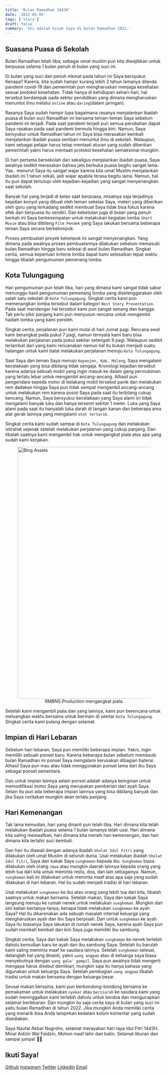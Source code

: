 ```yaml
---
title: 'Bulan Ramadhan 1443H'
date: '2022-05-05'
tags: ['story']
draft: false
summary: 'Ini adalah kisah Saya di bulan Ramadhan 2022.'
---
```


<TOCInline toc={props.toc} asDisclosure />

## Suasana Puasa di Sekolah

Bulan Ramadhan telah tiba, sebagai umat muslim pun kita diwajibkan untuk berpuasa selama 1 bulan penuh di bulan yang suci ini.

Di bulan yang suci dan penuh nikmat pada tahun ini Saya bersyukur. Kenapa? Karena, kita sudah hampir kurang lebih 2 tahun lamanya dilanda pandemi covid-19 dan pemerintah pun mengharuskan menjaga kesehatan sesuai protokol kesehatan. Tidak hanya di kehidupan sehari-hari, hal tersebut berdampak pada sektor pendidikan yang dimana mengharuskan menuntut ilmu melalui `online` atau `daring`(dalam jaringan).

Rasanya Saya sudah hampir lupa bagaimana rasanya menjalankan ibadah puasa di bulan suci Ramadhan ini bersama teman-teman Saya sebelum pandemi ini terjadi. Pada saat pandemi terjadi pun semua perubahan dapat Saya rasakan pada saat pandemi bermula hingga kini. Namun, Saya bersyukur untuk Ramadhan tahun ini Saya bisa merasakan kembali menjalankan ibadah puasa sembari menuntut ilmu di sekolah. Walaupun, kami sebagai pelajar harus tetap mentaati aturan yang sudah diberikan pemerintah yakni harus mentaati protokol kesehatan semaksimal mungkin.

Di hari pertama bersekolah dan sekaligus menjalankan ibadah puasa, Saya awalnya sedikit merasakan bahwa jam berbuka puasa begitu sangat lama. Yaa.. menurut Saya itu sangat wajar karena kita umat Muslim menjalankan ibadah ini 1 tahun sekali, jadi wajar apabila terasa begitu lama. Namun, hal itu pun dapat tertutupi oleh kejadian-kejadian yang sangat menyenangkan saat sekolah.

Banyak hal yang terjadi di kelas saat berpuasa, misalnya saja terjadinya kejadian konyol yang dibuat oleh teman sekelas Saya, materi yang diberikan oleh guru yang terkadang sedikit membuat Saya tidak bisa fokus karena efek dari berpuasa itu sendiri. Dan kebetulan juga di bulan yang penuh berkah ini Saya berkesempatan untuk melakukan kegiatan lomba `Short Movie` atau bisa dibilang `Film Pendek` yang Saya lakukan bersama beberapa teman Saya secara berkelompok.

Proses pembuatan proyek kelompok ini sangat menyenangkan. Yang dimana pada awalnya proses pembuatannya dilakukan sebelum memasuki bulan Ramadhan hingga baru selesai di awal bulan Ramadhan. Singkat cerita, semua keperluan kriteria lomba dapat kami selesaikan tepat waktu hingga tibalah pengumuman pemenang lomba.

## Kota Tulungagung

Hari pengumuman pun telah tiba, hari yang dimana kami sangat tidak sabar menunggu hasil pengumuman pemenang lomba yang diselenggarakan oleh salah satu sekolah di `Kota Tulungagung`. Singkat cerita kami pun memenangkan lomba tersebut dalam kategori `Best Story Presentation`. Pada saat mendengar hal tersebut kami pun sangat senang dan bangga. Tak perlu pikir panjang kami pun menyusun rencana untuk mengambil hadiah lomba yang kami peroleh.

Singkat cerita, perjalanan pun kami mulai di hari Jumat pagi. Rencana awal kami berangkat pada pukul 7 pagi, namun ternyata kami baru bisa melakukan perjalanan pada pukul sekitar setengah 9 pagi. Walaupun sedikit terlambat dari yang kami rencanakan namun hal itu bukan menjadi suatu halangan untuk kami batal melakukan perjalanan menuju `Kota Tulungagung`.

Saat Saya dan teman Saya menuju `Kepanjen, Kab. Malang`, Saya mengalami kecelakaan yang bisa dibilang tidak sengaja. Kronologi kejadian tersebut karena adanya sebuah mobil yang ingin masuk ke dalam gang permukiman yang terlalu lebar untuk mengambil ancang-ancang. Alhasil pun pengendara sepeda motor di belakang mobil tersebut panik dan melakukan rem dadakan hingga Saya pun tidak sempat mengambil ancang-ancang untuk melakukan rem karena posisi Saya pada saat itu terbilang cukup kencang. Namun, Saya bersyukur kecelakaan yang Saya alami ini tidak mengalami banyak luka dan hanya terseret sekitar 1 meter. Luka yang Saya alami pada saat itu hanyalah luka darah di tangan kanan dan beberapa area alat gerak lainnya yang mengalami `otot tertarik`.

Singkat cerita kami sudah sampai di `Kota Tulungagung` dan melakukan istirahat sejenak setelah melakukan perjalanan yang cukup panjang. Dan tibalah saatnya kami mengambil hak untuk mengangkat piala atas apa yang sudah kami kerjakan.

<figure>
    <img src="https://naufalakbar.me/static/images/blog/ramadhan-2022/RMBNS-Production.jpg" alt="Blog Assets" width="800px" align="center" style={{borderRadius: "10px"}} />
    <figcaption>
        <center>
            RMBNS Production mengangkat piala.
        </center>
    </figcaption>
</figure>

Setelah kami mengambil piala dan yang lainnya, kami pun berencana untuk meluangkan waktu bersama untuk bermain di sekitar `Kota Tulungagung`. Singkat cerita kami pulang dengan selamat.

## Impian di Hari Lebaran

Sebelum hari lebaran, Saya pun memiliki beberapa impian. Yakni, ingin memiliki sebuah ponsel baru. Karena beberapa bulan sebelum memasuki bulan Ramadhan ini ponsel Saya mengalami kerusakan dibagian baterai. Alhasil Saya pun mau atau tidak menggunakan ponsel lama dari ibu Saya sebagai ponsel sementara.

Dan untuk impian lainnya selain ponsel adalah adanya keinginan untuk memodifikasi motor Saya yang merupakan pemberian dari ayah Saya. Selain itu pun ada beberapa impian lainnya yang bisa dibilang banyak dan jika Saya ceritakan mungkin akan terlalu panjang.

## Hari Kemenangan

Tak lama kemudian, hari yang dinanti pun telah tiba. Hari dimana kita telah melakukan ibadah puasa selama 1 bulan lamanya telah usai. Hari dimana kita saling memaafkan, hari dimana kita meraih hari kemenangan, dan hari dimana kita terlahir suci kembali.

Dan hari itu diawali dengan adanya ibadah `Sholat Idul Fitri` yang dilakukan oleh umat Muslim di seluruh dunia. Usai melakukan ibadah `Sholat Idul Fitri`, Saya dan kakak Saya `sungkeman` kepada ibu. `Sungkeman` biasa dilakukan oleh orang `Jawa` atau mungkin daerah lainnya kepada orang yang lebih tua dari kita untuk meminta restu, doa, dan lain sebagainya. Namun, `sungkeman` kali ini dilakukan untuk meminta maaf atas apa saja yang sudah dilakukan di hari lebaran. Hal itu sudah menjadi tradisi di hari lebaran.

Usai melakukan `sungkeman` ke ibu atau orang yang lebih tua dari kita, tibalah saatnya untuk makan bersama. Setelah makan, Saya dan kakak Saya langsung menuju ke rumah nenek untuk melakukan `sungkeman`. Mungkin dari sini kalian bertanya-tanya, kenapa tidak melakukan `sungkeman` ke ayah Saya? Hal itu dikarenakan ada sebuah masalah internal keluarga yang mengharuskan ayah dan ibu Saya berpisah. Dan untuk `sungkeman` ke ayah Saya itu biasanya Saya lakukan di rumah nenek Saya, karena ayah Saya pun sudah menikah kembali dan kini Saya juga memiliki ibu sambung.

Singkat cerita, Saya dan kakak Saya melakukan `sungkeman` ke nenek terlebih dahulu kemudian baru ke ayah dan ibu sambung Saya. Setelah itu barulah kami saling meminta maaf ke saudara lainnya. Setelah `sungkeman` selesai, datanglah hal yang dinanti, yakni `uang angpao` atau di keluarga saya biasa menyebutnya dengan `uang gala' gampil`. Saya pun awalnya tidak mengerti mengapa harus disebut demikian, mungkin saja itu hanya bahasa yang digunakan untuk keluarga Saya. Setelah pembagian `uang angpao` tibalah tradisi untuk makan bersama dengan keluarga besar.

Seusai makan bersama, kami pun berbondong-bondong bersama ke pemakaman untuk melakukan `nyekar` atau `berziarah` ke saudara kami yang sudah meninggalkan kami terlebih dahulu untuk berdoa dan mengucapkan selamat berlebaran. Dan mungkin itu saja cerita saya di bulan yang suci ini yaitu bulan Ramadhan di tahun 2022. Jika mungkin Anda memiliki cerita yang menarik bisa Anda lampirkan kedalam kolom komentar yang sudah disediakan.

Saya Naufal Akbar Nugroho, selamat merayakan hari raya Idul Fitri 1443H. Minal Aidzin Wal Faidzin, Mohon maaf lahir dan batin. Selamat liburan dan sampai jumpa! 👋🏼

## Ikuti Saya!

[Github](https://www.github.com/nuflakbrr)
[Instagram](https://www.instagram.com/kbrnugroho)
[Twitter](https://www.twitter.com/nuflakbrr)
[Linkedin](https://www.linkedin.com/public-profile/in/nuflakbrr)
[Email](mailto:naufalakbar378@gmail.com)
